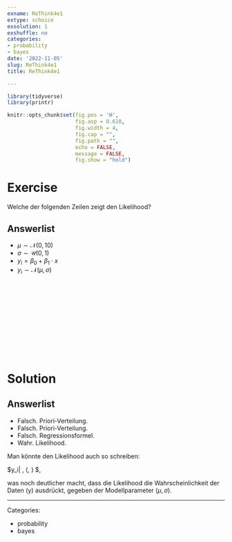 ```yaml
---
exname: ReThink4e1
extype: schoice
exsolution: 1
exshuffle: no
categories:
- probability
- bayes
date: '2022-11-05'
slug: ReThink4e1
title: ReThink4e1

---
```





```r
library(tidyverse)
library(printr)
```


```r
knitr::opts_chunk$set(fig.pos = 'H',
                      fig.asp = 0.618,
                      fig.width = 4,
                      fig.cap = "", 
                      fig.path = "",
                      echo = FALSE,
                      message = FALSE,
                      fig.show = "hold")
```






# Exercise

Welche der folgenden Zeilen zeigt den Likelihood?



Answerlist
----------
* $\mu \sim \mathcal{N}(0, 10)$
* $\sigma \sim \mathcal{U}(0, 1)$
* $y_i = \beta_0 + \beta_1\cdot x$
* $y_i \sim \mathcal{N}(\mu, \sigma)$






</br>
</br>
</br>
</br>
</br>
</br>
</br>
</br>
</br>
</br>

# Solution


Answerlist
----------


* Falsch. Priori-Verteilung.
* Falsch. Priori-Verteilung.
* Falsch. Regressionsformel.
* Wahr. Likelihood.

Man könnte den Likelihood auch so schreiben:

$y_i| \mu, \sigma \sim \mathcal{N}(\mu, \sigma) $,

was noch deutlicher macht, dass die Likelihood die Wahrscheinlichkeit der Daten (y) ausdrückt, gegeben der Modellparameter ($\mu, \sigma)$.





---

Categories: 

- probability
- bayes

